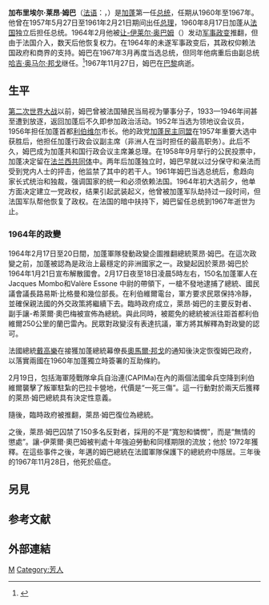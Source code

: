 {{Infobox_President
| name = 加布里埃爾·萊昂·姆巴
| original_name = Gabriel Léon M'ba
| country = [[加彭|加彭]]
| image= Léon M'ba 1964.jpg
| caption= 萊昂·姆巴，攝於1964年
| order = 1
| office = 加彭總統
| term_start = 1961年2月12日
| term_end   =1967年11月27日
| predecessor = 
| successor =[[哈吉·奥马尔·邦戈|哈吉·奥马尔·邦戈]]
| birth_date = 1902年2月9日
| birth_place=[[加蓬|加蓬]]，[[利伯維爾|利伯維爾]]
| death_date = 1967年11月27日
| death_place=[[法國|法國]]，[[巴黎|巴黎]]
| resting_place=[[利伯維爾|利伯維爾]]萊昂·姆巴紀念館<ref>[https://www.tripadvisor.com/Attraction_Review-g293793-d8587447-Reviews-Memorial_Leon_Mba-Libreville_Estuaire_Province.html TripAdvisor：萊昂·姆巴紀念館]</ref><ref>[http://news.alibreville.com/p/65909.html Ali Bongo Ondimba, a procédé au dépôt de gerbe de fleurs au mémorial de Son Excellence feu Léon Mba]</ref>
| spouse=[[波利娜.姆巴|波利娜.姆巴]]
| party=加蓬聯合委員會→[[加蓬民主黨|加蓬民主黨]]
| vicepresident=[[哈吉·奥马尔·邦戈|哈吉·奥马尔·邦戈]]
| religion=[[羅馬天主教|羅馬天主教]]
|}}
{{加蓬历史}}
'''加布里埃尔·莱昂·姆巴'''（[[法语|法语]]：'''{{lang|fr|Gabriel Léon M'ba}}'''，{{bd|1902年|2月9日|1967年|11月27日|catIdx=M}}）是[[加蓬|加蓬]]第一任[[加蓬总统|总统]]，任期从1960年至1967年。他曾在1957年5月27日至1961年2月21日期间出任[[加蓬总理|总理]]，1960年8月17日加蓬从[[法国|法国]]独立后担任总统。1964年2月他被[[让-伊莱尔·奥巴姆|让-伊莱尔·奥巴姆]]（{{lang|fr|Jean-Hilaire Aubame}}）发动[[军事政变|军事政变]]推翻，但由于法国介入，数天后他恢复权力。在1964年的未遂军事政变后，其政权仰赖法国政府和商界的支持。姆巴在1967年3月再度当选总统，但同年他病重后由副总统[[哈吉·奥马尔·邦戈|哈吉·奥马尔·邦戈]]继任。<ref>{{cite web|url=http://www.fmprc.gov.cn/chn/wjb/zzjg/fzs/gjlb/1540/1540x0/default.htm|title=加蓬国家概况|date=2006年9月14日|work=[[中华人民共和国外交部|中华人民共和国外交部]]|accessdate=2007-06-28|deadurl=yes|archiveurl=https://web.archive.org/web/20070807212911/http://www.fmprc.gov.cn/chn/wjb/zzjg/fzs/gjlb/1540/1540x0/default.htm|archivedate=2007年8月7日}}</ref>1967年11月27日，姆巴在[[巴黎|巴黎]]病逝。

== 生平 ==
[[第二次世界大战|第二次世界大战]]以前，姆巴曾被法国殖民当局视为肇事分子，1933—1946年间甚至遭到放逐，返回加蓬后不久即参加政治活动。1952年当选为领地议会议员，1956年担任加蓬首都[[利伯维尔|利伯维尔]]市长。他的政党[[加蓬民主党|加蓬民主同盟]]在1957年重要大选中获胜后，他担任加蓬行政会议副主席（非洲人在当时担任的最高职务）。此后不久，姆巴成为加蓬共和国行政会议主席兼总理。在1958年9月举行的公民投票中，加蓬决定留在[[法兰西共同体|法兰西共同体]]中。两年后加蓬独立时，姆巴早就以过分保守和亲法而受到党内人士的抨击，他监禁了其中的若干人。1961年姆巴当选总统后，愈趋向家长式统治和独裁，强调国家的统一和必须依赖法国。1964年初大选前夕，他单方面决定建立一党政权，结果引起武装起义，他曾被加蓬军队劫持过一段时间，但法国军队帮他恢复了政权。在法国的暗中扶持下，姆巴留任总统到1967年逝世为止。

=== 1964年的政變 ===
1964年2月17日至20日間，加蓬軍隊發動政變企圖推翻總統萊昂·姆巴。在這次政變之前，加蓬被認為是政治上最穩定的非洲國家之一。政變起因於萊昂·姆巴於1964年1月21日宣布解散國會。2月17日夜至18日凌晨5時左右，150名加蓬軍人在Jacques Mombo和Valère Essone 中尉的帶領下，一槍不發地逮捕了總統、國民議會議長路易斯·比格曼和幾位部長。在利伯維爾電台，軍方要求民眾保持冷靜，並確保親法國的外交政策將繼續下去。臨時政府成立，萊昂·姆巴的主要反對者、副手讓-希萊爾·奧巴梅被宣佈為總統。與此同時，被罷免的總統被派往距首都利伯維爾250公里的蘭巴雷內。民眾對政變沒有表達抗議，軍方將其解釋為對政變的認可。

法國總統[[戴高樂|戴高樂]]在接獲加蓬總統幕僚長[[奧馬爾·邦戈|奧馬爾·邦戈]]的通知後決定恢復姆巴政府，以落實兩國在1960年加蓬獨立時簽署的互助條約。

2月19日，包括海軍陸戰隊傘兵自治連(CAPIMa)在內的兩個法國傘兵空降到利伯維爾襲擊了叛軍駐紮的巴拉卡營地，代價是“一死三傷”。這一行動對於兩天后獲釋的萊昂·姆巴總統具有決定性意義。

隨後，臨時政府被推翻，萊昂·姆巴復位為總統。

之後，萊昂·姆巴囚禁了150多名反對者，採用的不是“寬恕和憐憫”，而是“無情的懲處”。讓-伊萊爾·奧巴姆被判處十年強迫勞動和同樣期限的流放；他於 1972年獲釋。在這些事件之後，年邁的姆巴總統在法國軍隊保護下的總統府中隱居。三年後的1967年11月28日，他死於癌症。

== 另見 ==
==参考文献==
{{Reflist}}
== 外部連結 ==
{{start box}}
{{succession box|3=[[加蓬总统|加蓬总统]]|1=无|2=[[哈吉·奥马尔·邦戈|哈吉·奥马尔·邦戈]]|4=1960年至1967年}}
{{end box}}
{{加蓬总统}}

{{Authority control}}
[[Category:加蓬总统|M]]
[[Category:芳人|Category:芳人]]